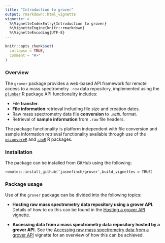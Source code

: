 ```yaml
---
title: "Introduction to grover"
output: rmarkdown::html_vignette
vignette: >
  %\VignetteIndexEntry{Introduction to grover}
  %\VignetteEngine{knitr::rmarkdown}
  %\VignetteEncoding{UTF-8}
---
```


```r
knitr::opts_chunk$set(
  collapse = TRUE,
  comment = "#>"
)
```

### Overview

The `grover` package provides a web-based API framework for remote access to a mass spectrometry `.raw` data repository, implemented using the [`plumber`](https://www.rplumber.io/) R package
API functionality includes:

* File **transfer**.
* **File information** retrieval including file size and creation dates.
* Raw mass spectrometry data file **conversion** to `.mzML` format.
* Retrieval of **sample information** from `.raw` file headers.

The package functionality is platform independent with file conversion and sample information retrieval functionality available through use of the [`msconvereR`](https://github.com/wilsontom/msconverteR) and [`rawR`](https://github.com/fgcz/rawR) R packages.

### Installation

The package can be installed from GitHub using the following:

```
remotes::install_github('jasenfinch/grover',build_vignettes = TRUE)
```

### Package usage

Use of the `grover` package can be divided into the following topics:

* **Hosting raw mass spectrometry data repository using a grover API.** Details of how to do this can be found in the [Hosting a grover API](hosting.html) vignette.

* **Accessing data from a mass spectrometry data repository hosted by a grover API.** See the [Accessing raw mass spectrometry data from a grover API](client-usage.html) vignette for an overview of how this can be achieved.
